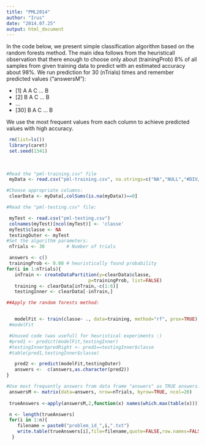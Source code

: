 ```yaml
---
title: "PML2014"
author: "Irus"
date: "2014.07.25"
output: html_document
---
```

In the code below, we present simple classification algorithm based on the random forests method. The main idea follows from the heuristicall observation that there enough to choose   only about (trainingProb) 8% of all samples from given training data to  predict with an estimated accuracy about 98%. We run  prediction for 30 (nTrials) times and remember predicted values ("answersM"):

+ [1]  A A C ... B
+ [2]  B A C ... B
+ ...
+ [30] B A C ... B
 
We use the most frequent values from each column to achieve predicted values  with high accuracy. 

```r
 rm(list=ls())
 library(caret)
 set.seed(1341)
 
 
 
#Read the "pml-training.csv" file
 myData <- read.csv("pml-training.csv", na.strings=c("NA","NULL","#DIV/0!"))

#Choose appropriate columns:
 clearData <- myData[,colSums(is.na(myData))==0]

#Read the "pml-testing.csv" file:

 myTest <- read.csv("pml-testing.csv")
 colnames(myTest)[ncol(myTest)] <- 'classe'
 myTest$classe <- NA
 testingOuter <- myTest
#Set the algorithm parameters: 
 nTrials <- 30        # Number of trials

 answers <- c()
 trainingProb <- 0.08 # heuristically found probability  
for(i in 1:nTrials){
   inTrain <- createDataPartition(y=clearData$classe,
                              p=trainingProb, list=FALSE)
   training <- clearData[inTrain,-c(1:6)]
   testingInner <- clearData[-inTrain,]

##Apply the random forests method:


   modelFit <- train(classe~ ., data=training, method="rf", prox=TRUE)
 #modelFit

 #Unused code (was usefull for heuristical experiments :) 
 #pred1 <- predict(modelFit,testingInner)
 #testingInner$predRight <- pred1==testingInner$classe
 #table(pred1,testingInner$classe)

   pred2 <- predict(modelFit,testingOuter)
   answers <-  c(answers,as.character(pred2))
}

#Use most frequently answers from data frame "answers" as TRUE answers:
 answersM <- matrix(data=answers, nrow=nTrials, byrow=TRUE, ncol=20)
 
 trueAnswers <-apply(answersM,2,function(x) names(which.max(table(x)))) 

 n <- length(trueAnswers)
 for(i in 1:n){
    filename = paste0("problem_id_",i,".txt")
    write.table(trueAnswers[i],file=filename,quote=FALSE,row.names=FALSE,col.names=FALSE)
  }

```


